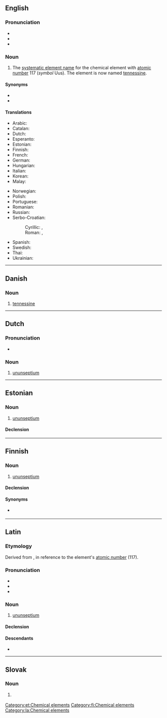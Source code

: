 {{also|Ununseptium}}
==English==
{{wikipedia}}
{{elements|en|Uus|livermorium|Lv|oganesson|Og}}

===Pronunciation===
* {{IPA|en|/uːnuːnˈsɛpti.əm/}}
* {{audio|en|En-ununseptium.oga}}
* {{hyphenation|en|un|un|sep|ti|um}}

===Noun===
{{en-noun|-}}

# {{lb|en|dated}} The [[systematic element name]] for the chemical element with [[atomic number]] 117 (''symbol'' Uus). The element is now named [[tennessine]].

====Synonyms====
* {{l|en|eka-astatine}}
* {{l|en|tennessine}}

====Translations====
{{trans-top|element with atomic number 117}}
* Arabic: {{t|ar|أُنُون سِيبْتِيُوم|m|tr=ʾunun sibtiyum}}
* Catalan: {{t+|ca|ununsepti|m}}
* Dutch: {{t+|nl|ununseptium|n}}
* Esperanto: {{t+|eo|ununseptio}}
* Estonian: {{t|et|ununseptium}}
* Finnish: {{t+|fi|ununseptium}}
* French: {{t+|fr|ununseptium|m}}
* German: {{t+|de|Ununseptium|n}}
* Hungarian: {{t+|hu|ununseptium}}
* Italian: {{t+|it|ununseptio|m}}
* Korean: {{t|ko|우눈셉튬}}
* Malay: {{t|ms|ununseptium}}
{{trans-mid}}
* Norwegian: {{t|no|ununseptium}}
* Polish: {{t+|pl|ununseptium|m}}
* Portuguese: {{t+|pt|ununséptio|m}}
* Romanian: {{t+|ro|ununseptiu|n}}
* Russian: {{t+|ru|унунсе́птий|m}}
* Serbo-Croatian:
*: Cyrillic: {{t|sh|унунсептиј|m|sc=Cyrl}}, {{t|sh|унунсептијум|m|sc=Cyrl}}
*: Roman: {{t|sh|ununseptij|m}}, {{t|sh|ununseptijum|m}}
* Spanish: {{t+|es|ununseptio|m}}
* Swedish: {{t+|sv|ununseptium}}
* Thai: {{t|th|อูนอูนเซปเทียม|tr=ūnūnsêptiam}}
* Ukrainian: {{t|uk|унунсе́птій|m}}
{{trans-bottom}}

----

==Danish==

===Noun===
{{da-noun}}

# [[tennessine]]

----

==Dutch==
{{wikipedia|lang=nl}}
{{elements|nl|Uus|ununhexium|Uuh|ununoctium|Uuo}}

===Pronunciation===
* {{audio|nl|Nl-ununseptium.ogg|Audio}}

===Noun===
{{nl-noun|n|-|-}}

# [[#English|ununseptium]]

----

==Estonian==

===Noun===
{{et-noun|ununseptiumi|ununseptiumi|par2=ununseptiumit}}

# [[#English|ununseptium]]

====Declension====
{{et-decl-seminar|ununseptium}}
{{et-decl-õpik|n=sg|ununseptium|i}}

[[Category:et:Chemical elements]]

----

==Finnish==
{{wikipedia|lang=fi}}

===Noun===
{{fi-noun}}

# {{lb|fi|dated}} [[#English|ununseptium]]

====Declension====
{{fi-decl-risti|n=sg|ununseptium|||a|i=0}}

====Synonyms====
* {{sense|element 117}} {{l|fi|tennessiini}}

[[Category:fi:Chemical elements]]

----

==Latin==
{{wikipedia|lang=la}}

===Etymology===
Derived from {{suffix|la|[[ūnus|ūn(us)]] (“''one''”) + ''[[ūnus|ūn(us)]]'' + ''[[septem|sept(em)]]'' (“seven”)|ium|pos2=chemical element suffix}}, in reference to the element's [[atomic number]] (117).

===Pronunciation===
* {{la-IPA|eccl=yes|ūnūn.septium}}
* {{audio|la|La-cls-ununseptium.ogg|Audio (classical)}}
* {{audio|la|La-ecc-ununseptium.ogg|Audio (ecclesiastical)}}

===Noun===
{{la-noun|ūnūnseptium<2.-ium>}}

# {{lb|la|New Latin}} [[#English|ununseptium]]

====Declension====
{{la-ndecl|ūnūnseptium<2.-ium>}}

====Descendants====
* {{desc|it|ununseptio}}

[[Category:la:Chemical elements]]

----

==Slovak==
{{elements|sk|Uus|livermorium|Lv|ununoctium|Uuo}}

===Noun===
{{sk-noun|g=n|gen=ununseptia|decl=mesto}}

# {{l|en|ununseptium}} {{gloss|element}}